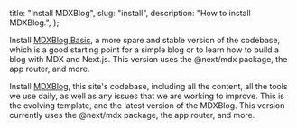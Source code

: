   title: "Install MDXBlog",
  slug: "install",
  description: "How to install MDXBlog.",
};

Install [MDXBlog Basic](https://github.com/owolfdev/next-template-mdx-shad), a more spare and stable version of the codebase, which is a good starting point for a simple blog or to learn how to build a blog with MDX and Next.js. This version uses the @next/mdx package, the app router, and more.

Install [MDXBlog](https://github.com/owolfdev/mdx-blog), this site&apos;s codebase, including all the content, all the tools we use daily, as well as any issues that we are working to improve. This is the evolving template, and the latest version of the MDXBlog. This version currently uses the @next/mdx package, the app router, and more.
